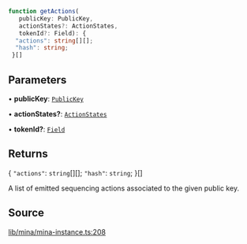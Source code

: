 ```ts
function getActions(
   publicKey: PublicKey, 
   actionStates?: ActionStates, 
   tokenId?: Field): {
  "actions": string[][];
  "hash": string;
 }[]
```

## Parameters

• **publicKey**: [`PublicKey`](../../../classes/PublicKey.mdx)

• **actionStates?**: [`ActionStates`](../type-aliases/ActionStates.mdx)

• **tokenId?**: [`Field`](../../../classes/Field.mdx)

## Returns

\{
  `"actions"`: `string`[][];
  `"hash"`: `string`;
 \}[]

A list of emitted sequencing actions associated to the given public key.

## Source

[lib/mina/mina-instance.ts:208](https://github.com/o1-labs/o1js/blob/081e48fe103a96db7083cdaea72a409cca3182c3/src/lib/mina/mina-instance.ts#L208)
